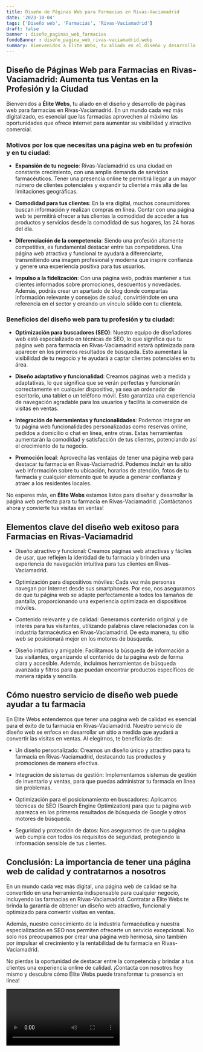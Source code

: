 ```yaml
---
title: Diseño de Páginas Web para Farmacias en Rivas-Vaciamadrid
date: '2023-10-04'
tags: ['Diseño web', 'Farmacias', 'Rivas-Vaciamadrid']
draft: false
banner : diseño_paginas_web_farmacias
fondoBanner : diseño_pagina_web_rivas-vaciamadrid.webp
summary: Bienvenidos a Élite Webs, tu aliado en el diseño y desarrollo de páginas web para farmacias en RivasVaciamadrid. En un mundo cada vez más digitalizado, es esencial que las farmacias aprovechen al máximo las oportunidades que ofrece internet para aumentar su visibilidad y atractivo comercial.
---
```


## **Diseño de Páginas Web para Farmacias en Rivas-Vaciamadrid: Aumenta tus Ventas en la Profesión y la Ciudad**

Bienvenidos a **Élite Webs**, tu aliado en el diseño y desarrollo de páginas web para farmacias en Rivas-Vaciamadrid. En un mundo cada vez más digitalizado, es esencial que las farmacias aprovechen al máximo las oportunidades que ofrece internet para aumentar su visibilidad y atractivo comercial.

### **Motivos por los que necesitas una página web en tu profesión y en tu ciudad:**

- **Expansión de tu negocio**: Rivas-Vaciamadrid es una ciudad en constante crecimiento, con una amplia demanda de servicios farmacéuticos. Tener una presencia online te permitirá llegar a un mayor número de clientes potenciales y expandir tu clientela más allá de las limitaciones geográficas.

- **Comodidad para tus clientes**: En la era digital, muchos consumidores buscan información y realizan compras en línea. Contar con una página web te permitirá ofrecer a tus clientes la comodidad de acceder a tus productos y servicios desde la comodidad de sus hogares, las 24 horas del día.

- **Diferenciación de la competencia**: Siendo una profesión altamente competitiva, es fundamental destacar entre tus competidores. Una página web atractiva y funcional te ayudará a diferenciarte, transmitiendo una imagen profesional y moderna que inspire confianza y genere una experiencia positiva para tus usuarios.

- **Impulso a la fidelización**: Con una página web, podrás mantener a tus clientes informados sobre promociones, descuentos y novedades. Además, podrás crear un apartado de blog donde compartas información relevante y consejos de salud, convirtiéndote en una referencia en el sector y creando un vínculo sólido con tu clientela.

### **Beneficios del diseño web para tu profesión y tu ciudad:**

- **Optimización para buscadores (SEO)**: Nuestro equipo de diseñadores web está especializado en técnicas de SEO, lo que significa que tu página web para farmacia en Rivas-Vaciamadrid estará optimizada para aparecer en los primeros resultados de búsqueda. Esto aumentará la visibilidad de tu negocio y te ayudará a captar clientes potenciales en tu área.

- **Diseño adaptativo y funcionalidad**: Creamos páginas web a medida y adaptativas, lo que significa que se verán perfectas y funcionarán correctamente en cualquier dispositivo, ya sea un ordenador de escritorio, una tablet o un teléfono móvil. Esto garantiza una experiencia de navegación agradable para los usuarios y facilita la conversión de visitas en ventas.

- **Integración de herramientas y funcionalidades**: Podemos integrar en tu página web funcionalidades personalizadas como reservas online, pedidos a domicilio o chat en línea, entre otras. Estas herramientas aumentarán la comodidad y satisfacción de tus clientes, potenciando así el crecimiento de tu negocio.

- **Promoción local**: Aprovecha las ventajas de tener una página web para destacar tu farmacia en Rivas-Vaciamadrid. Podemos incluir en tu sitio web información sobre tu ubicación, horarios de atención, fotos de tu farmacia y cualquier elemento que te ayude a generar confianza y atraer a los residentes locales.

No esperes más, en **Élite Webs** estamos listos para diseñar y desarrollar la página web perfecta para tu farmacia en Rivas-Vaciamadrid. ¡Contáctanos ahora y convierte tus visitas en ventas!

<GifSeo />

<Cta />

## Elementos clave del diseño web exitoso para Farmacias en Rivas-Vaciamadrid

- Diseño atractivo y funcional: Creamos páginas web atractivas y fáciles de usar, que reflejen la identidad de tu farmacia y brinden una experiencia de navegación intuitiva para tus clientes en Rivas-Vaciamadrid.

- Optimización para dispositivos móviles: Cada vez más personas navegan por Internet desde sus smartphones. Por eso, nos aseguramos de que tu página web se adapte perfectamente a todos los tamaños de pantalla, proporcionando una experiencia optimizada en dispositivos móviles.

- Contenido relevante y de calidad: Generamos contenido original y de interés para tus visitantes, utilizando palabras clave relacionadas con la industria farmacéutica en Rivas-Vaciamadrid. De esta manera, tu sitio web se posicionará mejor en los motores de búsqueda.

- Diseño intuitivo y amigable: Facilitamos la búsqueda de información a tus visitantes, organizando el contenido de tu página web de forma clara y accesible. Además, incluimos herramientas de búsqueda avanzada y filtros para que puedan encontrar productos específicos de manera rápida y sencilla.

## Cómo nuestro servicio de diseño web puede ayudar a tu farmacia

En Élite Webs entendemos que tener una página web de calidad es esencial para el éxito de tu farmacia en Rivas-Vaciamadrid. Nuestro servicio de diseño web se enfoca en desarrollar un sitio a medida que ayudará a convertir las visitas en ventas. Al elegirnos, te beneficiarás de:

- Un diseño personalizado: Creamos un diseño único y atractivo para tu farmacia en Rivas-Vaciamadrid, destacando tus productos y promociones de manera efectiva.

- Integración de sistemas de gestión: Implementamos sistemas de gestión de inventario y ventas, para que puedas administrar tu farmacia en línea sin problemas.

- Optimización para el posicionamiento en buscadores: Aplicamos técnicas de SEO (Search Engine Optimization) para que tu página web aparezca en los primeros resultados de búsqueda de Google y otros motores de búsqueda.

- Seguridad y protección de datos: Nos aseguramos de que tu página web cumpla con todos los requisitos de seguridad, protegiendo la información sensible de tus clientes.

## Conclusión: La importancia de tener una página web de calidad y contratarnos a nosotros

En un mundo cada vez más digital, una página web de calidad se ha convertido en una herramienta indispensable para cualquier negocio, incluyendo las farmacias en Rivas-Vaciamadrid. Contratar a Élite Webs te brinda la garantía de obtener un diseño web atractivo, funcional y optimizado para convertir visitas en ventas.

Además, nuestro conocimiento de la industria farmacéutica y nuestra especialización en SEO nos permiten ofrecerte un servicio excepcional. No solo nos preocupamos por crear una página web hermosa, sino también por impulsar el crecimiento y la rentabilidad de tu farmacia en Rivas-Vaciamadrid.

No pierdas la oportunidad de destacar entre la competencia y brindar a tus clientes una experiencia online de calidad. ¡Contacta con nosotros hoy mismo y descubre cómo Élite Webs puede transformar tu presencia en línea!

<Video />

<CtaBot job='Farmacias' city='Rivas-Vaciamadrid'/>

<Gmaps query='Rivas-Vaciamadrid+españa+maps' />
